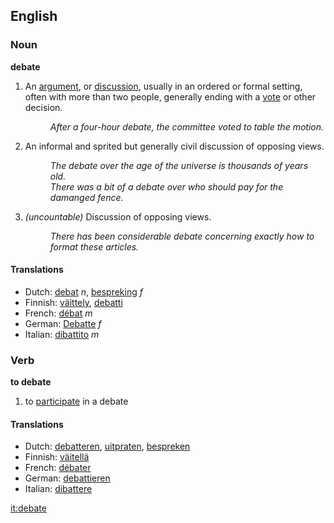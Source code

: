 ==English==
===Noun===
'''debate'''

#An [[argument]], or [[discussion]], usually in an ordered or formal setting, often with more than two people, generally ending with a [[vote]] or other decision.
#: ''After a four-hour debate, the committee voted to table the motion.''
#An informal and sprited but generally civil discussion of opposing views.
#: ''The debate over the age of the universe is thousands of years old.''
#: ''There was a bit of a debate over who should pay for the damanged fence.''
# ''(uncountable)'' Discussion of opposing views.
#: ''There has been considerable debate concerning exactly how to format these articles.''

====Translations====
*Dutch: [[debat]] ''n'', [[bespreking]] ''f''
*Finnish: [[väittely]], [[debatti]]
*French: [[débat]] ''m''
*German: [[Debatte]] ''f''
*Italian: [[dibattito]] ''m''

===Verb===
'''to debate'''

#to [[participate]] in a debate

====Translations====
*Dutch: [[debatteren]], [[uitpraten]], [[bespreken]]
*Finnish: [[väitellä]]
*French: [[débater]]
*German: [[debattieren]]
*Italian: [[dibattere]]

[[it:debate]]